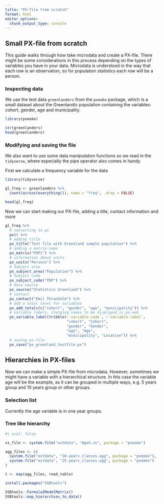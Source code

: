 ```yaml
---
title: "PX-file from scratch"
format: html
editor_options: 
  chunk_output_type: console
---
```


## Small PX-file from scratch

This guide walks through how take microdata and create a PX-file. There might be some considerations in this process depending on the types of variables you have in your data. Microdata is understood in the way that each row is an observation, so for population statistics each row will be a person.

### Inspecting data

We use the test data `greenlanders` from the `pxmake` package, which is a small dataset about the Greenlandic population containing the variables: cohort, gender, age and municipality.

```r
library(pxmake)

str(greenlanders)
head(greenlanders)
```

### Modifying and saving the file

We also want to use some data manipulation functions so we read in the `tidyverse`, where especially the pipe operator also comes in handy.

First we calculate a frequency variable for the data

```r
library(tidyverse)

gl_freq <- greenlanders %>% 
  count(across(everything()), name = "freq", .drop = FALSE)

head(gl_freq)

```

Now we can start making our PX-file, adding a title, contact information and more

```r

gl_freq %>% 
  # converting to px
  px() %>% 
  # adding title
  px_title("Test file with Greenland sample population") %>% 
  # adding a matrix-name
  px_matrix("POP1") %>% 
  # information about units
  px_units("Persons") %>% 
  # Subject area
  px_subject_area("Population") %>% 
  # Subject code
  px_subject_code("POP") %>% 
  # data source
  px_source("Statistics Greenland") %>% 
  # contact 
  px_contact("Emil Thranholm") %>% 
  # add a total level for variables
  px_add_totals(c("cohort", "gender", "age", "municipality")) %>% 
  # variable labels, changing names to be displayed in px-web
  px_variable_label(tribble(~`variable-code`, ~`variable-label`,
                            "cohort", "Cohort",
                            "gender", "Gender",
                            "age", "Age",
                            "municipality", "Location")) %>% 
  # saving px-file
  px_save("px_greenland_testfile.px")


```

## Hierarchies in PX-files

Now we can make a simple PX-file from microdata. However, sometimes we might have a variable with a hierarchical structure. In this case the variable age will be the example, as it can be grouped in multiple ways, e.g. 5 years group and 10 years group or other groups.

### Selection list

Currently the age variable is in one year groups. 

### Tree like hierarchy


```r
#| eval: false

vs_file <- system.file("extdata", "Age5.vs", package = "pxmake")

agg_files <- c(
  system.file("extdata", "10-years_classes.agg", package = "pxmake"),
  system.file("extdata", "25-years_classes.agg", package = "pxmake")
)

t <- map(agg_files, read_table)

install.packages("SSBtools")

SSBtools::Formula2ModelMatrix()
SSBtools::map_hierarchies_to_data()

```





